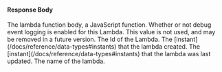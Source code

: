 
#### Response Body

<APIBlock>
  <APIField name="lambda.body" type="String">
    The lambda function body, a JavaScript function.
  </APIField>
  <APIField name="lambda.debug" type="Boolean">
    Whether or not debug event logging is enabled for this Lambda.
  </APIField>
  <APIField name="lambda.enabled" type="Boolean" deprecated>
    This value is not used, and may be removed in a future version.
  </APIField>
  <APIField name="lambda.engineType" type="String">
    <LambdaOptions />
  </APIField>
  <APIField name="lambda.id" type="UUID">
    The Id of the Lambda.
  </APIField>
  <APIField name="lambda.insertInstant" type="Long">
    The [instant](/docs/reference/data-types#instants) that the lambda created.
  </APIField>
  <APIField name="lambda.lastUpdateInstant" type="Long">
    The [instant](/docs/reference/data-types#instants) that the lambda was last updated.
  </APIField>
  <APIField name="lambda.name" type="String">
    The name of the lambda.
  </APIField>
  <LambdaType prefix={'lambda.'} />
</APIBlock>

